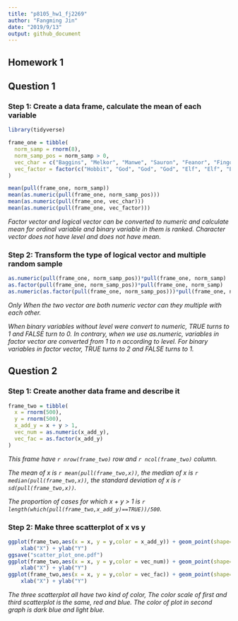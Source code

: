 ```yaml
---
title: "p8105_hw1_fj2269"
author: "Fangming Jin"
date: "2019/9/13"
output: github_document
---
```


Homework 1
------------------------------------------------------------

## Question 1

### Step 1: Create a data frame, calculate the mean of each variable

```r
library(tidyverse)

frame_one = tibble(
  norm_samp = rnorm(8),
  norm_samp_pos = norm_samp > 0,
  vec_char = c("Baggins", "Melkor", "Manwe", "Sauron", "Feanor", "Fingolfin", "Finarfin", "Luthien"),
  vec_factor = factor(c("Hobbit", "God", "God", "God", "Elf", "Elf", "Elf", "Elf"),order=TRUE,levels = c("Hobbit","Elf","God"))
)

mean(pull(frame_one, norm_samp))
mean(as.numeric(pull(frame_one, norm_samp_pos)))
mean(as.numeric(pull(frame_one, vec_char)))
mean(as.numeric(pull(frame_one, vec_factor)))
```

*Factor vector and logical vector can be converted to numeric and calculate mean for ordinal variable and binary variable in them is ranked. Character vector does not have level and does not have mean.*

### Step 2: Transform the type of logical vector and multiple random sample

```r
as.numeric(pull(frame_one, norm_samp_pos))*pull(frame_one, norm_samp)
as.factor(pull(frame_one, norm_samp_pos))*pull(frame_one, norm_samp)
as.numeric(as.factor(pull(frame_one, norm_samp_pos)))*pull(frame_one, norm_samp)
```

*Only When the two vector are both numeric vector can they multiple with each other.*

*When binary variables without level were convert to numeric, TRUE turns to 1 and FALSE turn to 0. In contrary, when we use as.numeric, variables in factor vector are converted from 1 to n according to level. For binary variables in factor vector, TRUE turns to 2 and FALSE turns to 1.*

## Question 2

### Step 1: Create another data frame and describe it 

```r
frame_two = tibble(
  x = rnorm(500),
  y = rnorm(500),
  x_add_y = x + y > 1,
  vec_num = as.numeric(x_add_y),
  vec_fac = as.factor(x_add_y)
)
```

*This frame have `r nrow(frame_two)` row and `r ncol(frame_two)` column.*

*The mean of x is `r mean(pull(frame_two,x))`, the median of x is `r median(pull(frame_two,x))`, the standard deviation of x is `r sd(pull(frame_two,x))`.*

*The proportion of cases for which x + y > 1 is `r length(which(pull(frame_two,x_add_y)==TRUE))/500`.*

### Step 2: Make three scatterplot of x vs y

```r
ggplot(frame_two,aes(x = x, y = y,color = x_add_y)) + geom_point(shape=19) +
    xlab("X") + ylab("Y")
ggsave("scatter_plot_one.pdf")
ggplot(frame_two,aes(x = x, y = y,color = vec_num)) + geom_point(shape=19) +
    xlab("X") + ylab("Y")
ggplot(frame_two,aes(x = x, y = y,color = vec_fac)) + geom_point(shape=19) +
    xlab("X") + ylab("Y")
```

*The three scatterplot all have two kind of color, The color scale of first and third scatterplot is the same, red and blue. The color of plot in second graph is dark blue and light blue.* 
